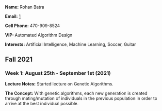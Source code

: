 '''Name:''' Rohan Batra

'''Email:''' [mailto:rbatra34@gatech.edu]

'''Cell Phone:''' 470-909-8524

'''VIP:''' Automated Algorithm Design

'''Interests:''' Artificial Intelligence, Machine Learning, Soccer, Guitar


== Fall 2021 ==
=== Week 1: August 25th - September 1st (2021) ===
'''Lecture Notes:'''
Started lecture on Genetic Algorithms.

'''The Concept:''' With genetic algorithms, each new generation is created through mating/mutation of individuals in the previous population in order to arrive at the best individual possible. 






